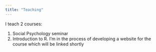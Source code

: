```yaml
---
title: "Teaching"
---
```


I teach 2 courses:

1.  Social Psychology seminar
2.  Introduction to R. I'm in the process of developing a website for the course which will be linked shortly

